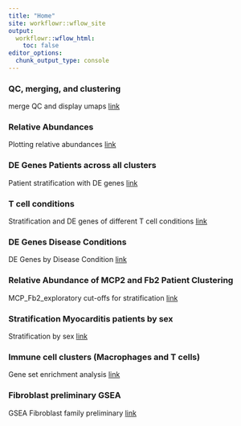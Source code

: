 ```yaml
---
title: "Home"
site: workflowr::wflow_site
output:
  workflowr::wflow_html:
    toc: false
editor_options:
  chunk_output_type: console
---
```


### QC, merging, and clustering
merge QC and display umaps
[link](Myocarditis_snRNAseq_QC_merging_V3.html)

### Relative Abundances
Plotting relative abundances 
[link](Relative_AbundancesV2.html)

### DE Genes Patients across all clusters
Patient stratification with DE genes
[link](DEgenes_patient_stratificationV3.html)

### T cell conditions
Stratification and DE genes of different T cell conditions
[link](Stratification_Tcell_conditionV2.html)

### DE Genes Disease Conditions
DE Genes by Disease Condition
[link](DE_Genes_Disease_Condition.html)

### Relative Abundance of MCP2 and Fb2 Patient Clustering
MCP_Fb2_exploratory cut-offs for stratification
[link](Relative_abundance_MCP2_Fb2_exploratory.html)

### Stratification Myocarditis patients by sex
Stratification by sex
[link](Stratification_sex.html)

### Immune cell clusters (Macrophages and T cells)
Gene set enrichment analysis
[link](Immune_cells_V3.html) 

### Fibroblast preliminary GSEA
GSEA Fibroblast family preliminary
[link](Fibroblast_subset_V2.html)



